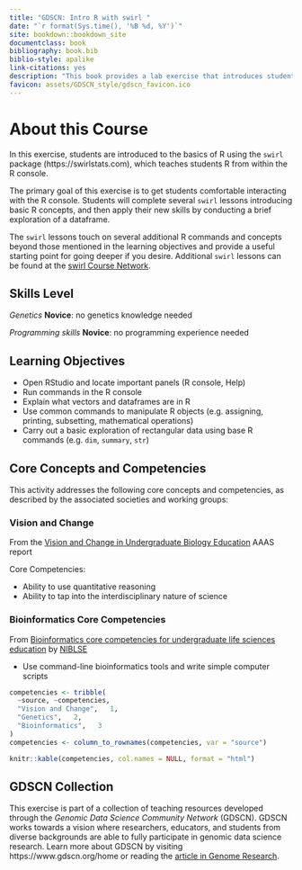 ```yaml
---
title: "GDSCN: Intro R with swirl "
date: "`r format(Sys.time(), '%B %d, %Y')`"
site: bookdown::bookdown_site
documentclass: book
bibliography: book.bib
biblio-style: apalike
link-citations: yes
description: "This book provides a lab exercise that introduces students to the basics of R programming."
favicon: assets/GDSCN_style/gdscn_favicon.ico
---
```


# About this Course {-}

In this exercise, students are introduced to the basics of R using the `swirl` package (https://swirlstats.com), which teaches students R from within the R console.

The primary goal of this exercise is to get students comfortable interacting with the R console.  Students will complete several `swirl` lessons introducing basic R concepts, and then apply their new skills by conducting a brief exploration of a dataframe.

The `swirl` lessons touch on several additional R commands and concepts beyond those mentioned in the learning objectives and provide a useful starting point for going deeper if you desire.  Additional `swirl` lessons can be found at the [swirl Course Network](http://swirlstats.com/scn/).

## Skills Level {-} 

::: {.notice}
_Genetics_
**Novice**: no genetics knowledge needed

_Programming skills_
**Novice**: no programming experience needed
:::

## Learning Objectives {-}

- Open RStudio and locate important panels (R console, Help)
- Run commands in the R console
- Explain what vectors and dataframes are in R
- Use common commands to manipulate R objects (e.g. assigning, printing, subsetting, mathematical operations)
- Carry out a basic exploration of rectangular data using base R commands (e.g. `dim`, `summary`, `str`)

## Core Concepts and Competencies {-}

This activity addresses the following core concepts and competencies, as described by the associated societies and working groups:

### Vision and Change {-}

From the [Vision and Change in Undergraduate Biology Education](https://visionandchange.org/) AAAS report

Core Competencies:

- Ability to use quantitative reasoning
- Ability to tap into the interdisciplinary nature of science

### Bioinformatics Core Competencies {-}

From [Bioinformatics core competencies for undergraduate life sciences education](https://doi.org/10.1371/journal.pone.0196878) by [NIBLSE](https://qubeshub.org/community/groups/niblse)

- Use command-line bioinformatics tools and write simple computer scripts


```r
competencies <- tribble(
  ~source, ~competencies,
  "Vision and Change",   1,
  "Genetics",   2,
  "Bioinformatics",   3
)
competencies <- column_to_rownames(competencies, var = "source")

knitr::kable(competencies, col.names = NULL, format = "html")
```

## GDSCN Collection {-}

This exercise is part of a collection of teaching resources developed through the *Genomic Data Science Community Network* (GDSCN). GDSCN works towards a vision where researchers, educators, and students from diverse backgrounds are able to fully participate in genomic data science research.  Learn more about GDSCN by visiting https://www.gdscn.org/home or reading the [article in Genome Research](https://doi.org/10.1101/gr.276496.121).

